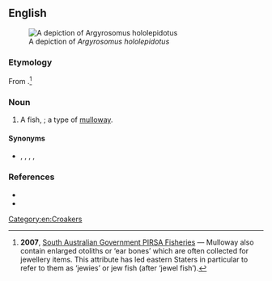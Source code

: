 {{also|Jewie}}
==English==
[[File:Argyrosomus hololepidotus.jpg|right|thumb|A depiction of ''Argyrosomus hololepidotus'']]

===Etymology===
From {{suffix|en|jewel|ie|gloss2=diminutive suffix}}.<ref>'''2007''', [http://www.pir.sa.gov.au/fisheries/recreational_fishing/target_species/mulloway South Australian Government PIRSA Fisheries] — Mulloway also contain enlarged otoliths or ‘ear bones’ which are often collected for jewellery items. This attribute has led eastern Staters in particular to refer to them as ‘jewies’ or jew fish (after ‘jewel fish’).</ref>

===Noun===
{{en-noun}}

# {{lb|en|Australia}} A fish, {{taxlink|Argyrosomus hololepidotus|species}}; a type of [[mulloway]].

====Synonyms====
* {{sense|Argyrosomus hololepidotus}} {{l|en|butterfish}}, {{l|en|jew}}, {{l|en|jewfish}}, {{l|en|kabeljou}}, {{l|en|mulloway}}

===References===
* {{pedia|i=1|Argyrosomus hololepidotus}}
* {{specieslite|i=1|Argyrosomus hololepidotus}}
<references />

[[Category:en:Croakers]]